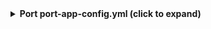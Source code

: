 <details>

<summary><b> Port port-app-config.yml (click to expand) </b></summary>

```yaml showLineNumbers
resources:
  - kind: repository
    selector:
      query: "true" # JQ boolean query. If evaluated to false - skip syncing the object.
    port:
      entity:
        mappings:
          identifier: ".name" # The Entity identifier will be the repository name.
          title: ".name"
          blueprint: '"githubRepository"'
          properties:
            readme: file://README.md
            url: .html_url
            defaultBranch: .default_branch
  - kind: issue
    selector:
      query: ".pull_request == null" # JQ boolean query. If evaluated to false - skip syncing the object.
      state: "closed"
    port:
      entity:
        mappings:
          identifier: ".__repository + (.id|tostring)"
          title: ".title"
          blueprint: '"githubIssue"'
          properties:
            creator: ".user.login"
            assignees: "[.assignees[].login]"
            labels: "[.labels[].name]"
            status: ".state"
            createdAt: ".created_at"
            closedAt: ".closed_at"
            updatedAt: ".updated_at"
            description: ".body"
            issueNumber: ".number"
            link: ".html_url"
          relations:
            repository: ".__repository"
```

</details>
